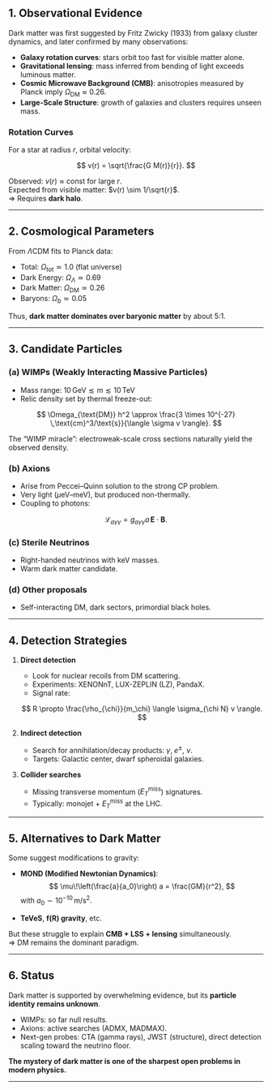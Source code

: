 
## 1. Observational Evidence

Dark matter was first suggested by Fritz Zwicky (1933) from galaxy cluster dynamics, and later confirmed by many observations:

- **Galaxy rotation curves**: stars orbit too fast for visible matter alone.
- **Gravitational lensing**: mass inferred from bending of light exceeds luminous matter.
- **Cosmic Microwave Background (CMB)**: anisotropies measured by Planck imply $\Omega_{\text{DM}} \approx 0.26$.
- **Large-Scale Structure**: growth of galaxies and clusters requires unseen mass.

### Rotation Curves
For a star at radius $r$, orbital velocity:

$$
v(r) = \sqrt{\frac{G M(r)}{r}}.
$$

Observed: $v(r) \approx \text{const}$ for large $r$.  
Expected from visible matter: $v(r) \sim 1/\sqrt{r}$.  
⇒ Requires **dark halo**.

---

## 2. Cosmological Parameters

From $\Lambda$CDM fits to Planck data:

- Total: $\Omega_{\text{tot}} \simeq 1.0$ (flat universe)
- Dark Energy: $\Omega_\Lambda \simeq 0.69$
- Dark Matter: $\Omega_{\text{DM}} \simeq 0.26$
- Baryons: $\Omega_b \simeq 0.05$

Thus, **dark matter dominates over baryonic matter** by about 5:1.

---

## 3. Candidate Particles

### (a) WIMPs (Weakly Interacting Massive Particles)
- Mass range: $10 \,\text{GeV} \lesssim m \lesssim 10 \,\text{TeV}$
- Relic density set by thermal freeze-out:

$$
\Omega_{\text{DM}} h^2 \approx \frac{3 \times 10^{-27} \,\text{cm}^3/\text{s}}{\langle \sigma v \rangle}.
$$

The “WIMP miracle”: electroweak-scale cross sections naturally yield the observed density.

### (b) Axions
- Arise from Peccei–Quinn solution to the strong CP problem.
- Very light ($\mu\text{eV}$–$\text{meV}$), but produced non-thermally.
- Coupling to photons:

$$
\mathcal{L}_{a\gamma\gamma} = g_{a\gamma\gamma} a \, \mathbf{E}\cdot \mathbf{B}.
$$

### (c) Sterile Neutrinos
- Right-handed neutrinos with keV masses.
- Warm dark matter candidate.

### (d) Other proposals
- Self-interacting DM, dark sectors, primordial black holes.

---

## 4. Detection Strategies

1. **Direct detection**  
   - Look for nuclear recoils from DM scattering.
   - Experiments: XENONnT, LUX-ZEPLIN (LZ), PandaX.
   - Signal rate:

   $$
   R \propto \frac{\rho_{\chi}}{m_\chi} \langle \sigma_{\chi N} v \rangle.
   $$

2. **Indirect detection**  
   - Search for annihilation/decay products: $\gamma$, $e^\pm$, $\nu$.
   - Targets: Galactic center, dwarf spheroidal galaxies.

3. **Collider searches**  
   - Missing transverse momentum ($E_T^{\text{miss}}$) signatures.
   - Typically: monojet + $E_T^{\text{miss}}$ at the LHC.

---

## 5. Alternatives to Dark Matter

Some suggest modifications to gravity:

- **MOND (Modified Newtonian Dynamics)**:
$$
\mu\!\left(\frac{a}{a_0}\right) a = \frac{GM}{r^2},
$$
with $a_0 \sim 10^{-10}\,\text{m/s}^2$.

- **TeVeS**, **f(R) gravity**, etc.  

But these struggle to explain **CMB + LSS + lensing** simultaneously.  
⇒ DM remains the dominant paradigm.

---

## 6. Status

Dark matter is supported by overwhelming evidence, but its **particle identity remains unknown**.  

- WIMPs: so far null results.  
- Axions: active searches (ADMX, MADMAX).  
- Next-gen probes: CTA (gamma rays), JWST (structure), direct detection scaling toward the neutrino floor.

**The mystery of dark matter is one of the sharpest open problems in modern physics.**

---
